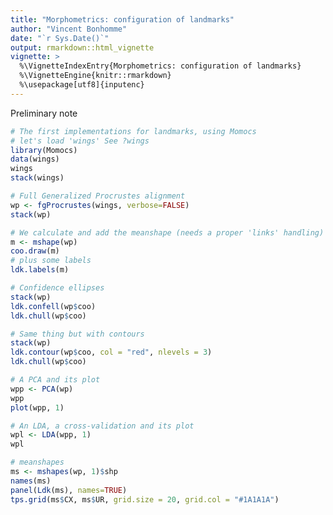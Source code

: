 ```yaml
---
title: "Morphometrics: configuration of landmarks"
author: "Vincent Bonhomme"
date: "`r Sys.Date()`"
output: rmarkdown::html_vignette
vignette: >
  %\VignetteIndexEntry{Morphometrics: configuration of landmarks}
  %\VignetteEngine{knitr::rmarkdown}
  %\usepackage[utf8]{inputenc}
---
```

Preliminary note
```r
# The first implementations for landmarks, using Momocs
# let's load 'wings' See ?wings
library(Momocs)
data(wings)
wings
stack(wings)

# Full Generalized Procrustes alignment
wp <- fgProcrustes(wings, verbose=FALSE)
stack(wp)

# We calculate and add the meanshape (needs a proper 'links' handling)
m <- mshape(wp)
coo.draw(m)
# plus some labels
ldk.labels(m)

# Confidence ellipses
stack(wp)
ldk.confell(wp$coo)
ldk.chull(wp$coo)

# Same thing but with contours
stack(wp)
ldk.contour(wp$coo, col = "red", nlevels = 3)
ldk.chull(wp$coo)

# A PCA and its plot
wpp <- PCA(wp)
wpp
plot(wpp, 1)

# An LDA, a cross-validation and its plot
wpl <- LDA(wpp, 1)
wpl

# meanshapes
ms <- mshapes(wp, 1)$shp
names(ms)
panel(Ldk(ms), names=TRUE)
tps.grid(ms$CX, ms$UR, grid.size = 20, grid.col = "#1A1A1A")

```
